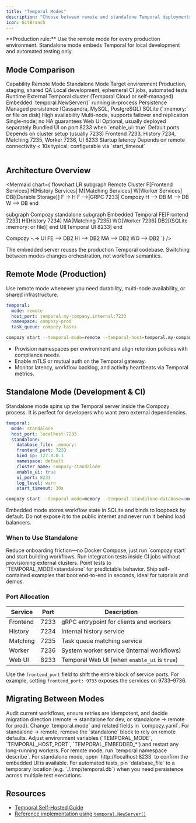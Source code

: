 ```yaml
---
title: "Temporal Modes"
description: "Choose between remote and standalone Temporal deployments for Compozy."
icon: GitBranch
---
```


<Callout type="warning">
**Production rule:** Use the remote mode for every production environment. Standalone mode embeds Temporal for local development and automated testing only.
</Callout>

## Mode Comparison

<Table>
  <TableHeader>
    <TableRow>
      <TableHead>Capability</TableHead>
      <TableHead>Remote Mode</TableHead>
      <TableHead>Standalone Mode</TableHead>
    </TableRow>
  </TableHeader>
  <TableBody>
    <TableRow>
      <TableCell>Target environment</TableCell>
      <TableCell>Production, staging, shared QA</TableCell>
      <TableCell>Local development, ephemeral CI jobs, automated tests</TableCell>
    </TableRow>
    <TableRow>
      <TableCell>Runtime</TableCell>
      <TableCell>External Temporal cluster (Temporal Cloud or self-managed)</TableCell>
      <TableCell>Embedded `temporal.NewServer()` running in-process</TableCell>
    </TableRow>
    <TableRow>
      <TableCell>Persistence</TableCell>
      <TableCell>Managed persistence (Cassandra, MySQL, PostgreSQL)</TableCell>
      <TableCell>SQLite (`:memory:` or file on disk)</TableCell>
    </TableRow>
    <TableRow>
      <TableCell>High availability</TableCell>
      <TableCell>Multi-node, supports failover and replication</TableCell>
      <TableCell>Single-node; no HA guarantees</TableCell>
    </TableRow>
    <TableRow>
      <TableCell>Web UI</TableCell>
      <TableCell>Optional, usually deployed separately</TableCell>
      <TableCell>Bundled UI on port 8233 when `enable_ui: true`</TableCell>
    </TableRow>
    <TableRow>
      <TableCell>Default ports</TableCell>
      <TableCell>Depends on cluster setup (usually 7233)</TableCell>
      <TableCell>Frontend 7233, History 7234, Matching 7235, Worker 7236, UI 8233</TableCell>
    </TableRow>
    <TableRow>
      <TableCell>Startup latency</TableCell>
      <TableCell>Depends on remote connectivity</TableCell>
      <TableCell>&lt; 10s typical; configurable via `start_timeout`</TableCell>
    </TableRow>
  </TableBody>
</Table>

## Architecture Overview

<Mermaid chart={`flowchart LR
  subgraph Remote Cluster
    F[Frontend Services]
    H[History Services]
    M[Matching Services]
    W[Worker Services]
    DB[(Durable Storage)]
    F -> H
    F -->|GRPC 7233| Compozy
    H --> DB
    M --> DB
    W --> DB
  end

  subgraph Compozy standalone
    subgraph Embedded Temporal
      FE[Frontend 7233]
      HI[History 7234]
      MA[Matching 7235]
      WO[Worker 7236]
      DB2[(SQLite :memory: or file)]
    end
    UI[Temporal UI 8233]
  end

  Compozy -.-> UI
  FE --> DB2
  HI --> DB2
  MA --> DB2
  WO --> DB2
`} />

<Callout type="info">
The embedded server reuses the production Temporal codebase. Switching between modes changes orchestration, not workflow semantics.
</Callout>

## Remote Mode (Production)

Use remote mode whenever you need durability, multi-node availability, or shared infrastructure.

```yaml title="temporal (remote)"
temporal:
  mode: remote
  host_port: temporal.my-company.internal:7233
  namespace: compozy-prod
  task_queue: compozy-tasks
```

```bash title="CLI override"
compozy start --temporal-mode=remote --temporal-host=temporal.my-company.internal:7233
```

- Provision namespaces per environment and align retention policies with compliance needs.
- Enable mTLS or mutual auth on the Temporal gateway.
- Monitor latency, workflow backlog, and activity heartbeats via Temporal metrics.

## Standalone Mode (Development & CI)

Standalone mode spins up the Temporal server inside the Compozy process. It is perfect for developers who want zero external dependencies.

```yaml title="temporal (standalone)"
temporal:
  mode: standalone
  host_port: localhost:7233
  standalone:
    database_file: :memory:
    frontend_port: 7233
    bind_ip: 127.0.0.1
    namespace: default
    cluster_name: compozy-standalone
    enable_ui: true
    ui_port: 8233
    log_level: warn
    start_timeout: 30s
```

```bash title="Quick start"
compozy start --temporal-mode=memory --temporal-standalone-database=:memory:
```

<Callout type="warning">
Embedded mode stores workflow state in SQLite and binds to loopback by default. Do not expose it to the public internet and never run it behind load balancers.
</Callout>

### When to Use Standalone

<List>
  <ListItem title="Local development" icon="Monitor">
    Reduce onboarding friction—no Docker Compose, just run `compozy start` and start building workflows.
  </ListItem>
  <ListItem title="Continuous integration" icon="Workflow">
    Run integration tests inside CI jobs without provisioning external clusters. Point tests to `TEMPORAL_MODE=standalone` for predictable behavior.
  </ListItem>
  <ListItem title="Workshops & samples" icon="Sparkles">
    Ship self-contained examples that boot end-to-end in seconds, ideal for tutorials and demos.
  </ListItem>
</List>

### Port Allocation

| Service   | Port | Description |
| --------- | ---- | ----------- |
| Frontend  | 7233 | gRPC entrypoint for clients and workers |
| History   | 7234 | Internal history service |
| Matching  | 7235 | Task queue matching service |
| Worker    | 7236 | System worker service (internal workflows) |
| Web UI    | 8233 | Temporal Web UI (when `enable_ui` is `true`) |

Use the `frontend_port` field to shift the entire block of service ports. For example, setting `frontend_port: 9733` exposes the services on 9733–9736.

## Migrating Between Modes

<Steps size="sm">
  <Step title="Plan the migration">
    Audit current workflows, ensure retries are idempotent, and decide migration direction (remote → standalone for dev, or standalone → remote for prod).
  </Step>
  <Step title="Update configuration">
    Change `temporal.mode` and related fields in `compozy.yaml`. For standalone → remote, remove the `standalone` block to rely on remote defaults.
  </Step>
  <Step title="Rotate secrets & endpoints">
    Adjust environment variables (`TEMPORAL_MODE`, `TEMPORAL_HOST_PORT`, `TEMPORAL_EMBEDDED_*`) and restart any long-running workers.
  </Step>
  <Step title="Verify connectivity">
    For remote mode, run `temporal namespace describe`. For standalone mode, open `http://localhost:8233` to confirm the embedded UI is available.
  </Step>
</Steps>

<Callout type="success">
For automated tests, pin `database_file` to a temporary location (e.g. `./.tmp/temporal.db`) when you need persistence across multiple test executions.
</Callout>

## Resources

<ReferenceCardList cols={2}>
  <ReferenceCard
    title="Temporal Configuration"
    description="Field-by-field description of mode, standalone options, and validation rules"
    href="/docs/configuration/temporal"
    icon="Settings"
  />
  <ReferenceCard
    title="Embedded Temporal Architecture"
    description="Understand the four-service layout, lifecycle hooks, and SQLite storage"
    href="/docs/architecture/embedded-temporal"
    icon="Layers"
  />
  <ReferenceCard
    title="Standalone Troubleshooting"
    description="Resolve port conflicts, SQLite errors, and startup timeouts"
    href="/docs/troubleshooting/temporal"
    icon="LifeBuoy"
  />
  <ReferenceCard
    title="Quick Start"
    description="Spin up Compozy with standalone mode in minutes"
    href="/docs/quick-start"
    icon="Rocket"
  />
</ReferenceCardList>

- [Temporal Self-Hosted Guide](https://docs.temporal.io/self-hosted-guide)
- [Reference implementation using `temporal.NewServer()`](https://github.com/abtinf/temporal-a-day/blob/main/001-all-in-one-hello/main.go)

